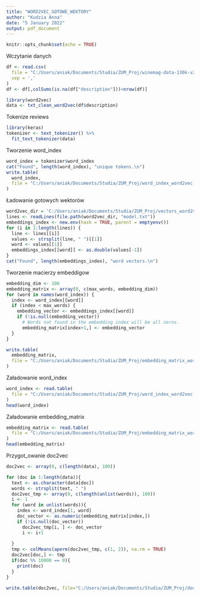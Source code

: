 ---
title: "WORD2VEC_GOTOWE_WEKTORY"
author: "Kudzia Anna"
date: "5 January 2022"
output: pdf_document
---

```{r setup, include=FALSE}
knitr::opts_chunk$set(echo = TRUE)
```


Wczytanie danych
```{r}
df <- read.csv(
  file = "C:/Users/aniak/Documents/Studia/ZUM_Proj/winemag-data-130k-v2.csv",
  sep = ','
)
df <- df[,colSums(is.na(df["description"]))<nrow(df)]

library(word2vec)
data <- txt_clean_word2vec(df$description)
```


Tokenize reviews
```{r}
library(keras)
tokenizer <- text_tokenizer() %>% 
  fit_text_tokenizer(data)
```

Tworzenie word_index
```{r}
word_index = tokenizer$word_index
cat("Found", length(word_index), "unique tokens.\n")
write.table(
  word_index,
  file = "C:/Users/aniak/Documents/Studia/ZUM_Proj/word_index_word2vec.txt"
)
```


Ładowanie gotowych wektorów
```{r}
word2vec_dir = 'C:/Users/aniak/Documents/Studia/ZUM_Proj/vectors_word2vec'
lines <- readLines(file.path(word2vec_dir, "model.txt"))
embeddings_index <- new.env(hash = TRUE, parent = emptyenv())
for (i in 1:length(lines)) {
  line <- lines[[i]]
  values <- strsplit(line, " ")[[1]]
  word <- values[[1]]
  embeddings_index[[word]] <- as.double(values[-1])
}
cat("Found", length(embeddings_index), "word vectors.\n")

```


Tworzenie macierzy embeddigow
```{r}
embedding_dim <- 100
embedding_matrix <- array(0, c(max_words, embedding_dim))
for (word in names(word_index)) {
  index <- word_index[[word]]
  if (index < max_words) {
    embedding_vector <- embeddings_index[[word]]
    if (!is.null(embedding_vector))
      # Words not found in the embedding index will be all zeros.
      embedding_matrix[index+1,] <- embedding_vector
  }
}

write.table(
  embedding_matrix,
  file = "C:/Users/aniak/Documents/Studia/ZUM_Proj/embedding_matrix_word2vec.txt"
)
```

Załadowanie word_index
```{r}
word_index <- read.table(
  file = "C:/Users/aniak/Documents/Studia/ZUM_Proj/word_index_word2vec.txt"
)
head(word_index)
```

Załadowanie embedding_matrix
```{r}
embedding_matrix <- read.table(
  file = "C:/Users/aniak/Documents/Studia/ZUM_Proj/embedding_matrix_word2vec.txt"
)
head(embedding_matrix)
```

Przygot_owanie doc2vec
```{r}
doc2vec <- array(0, c(length(data), 100))

for (doc in 1:length(data)){
  text <- as.character(data[doc])
  words <- strsplit(text, " ")
  doc2vec_tmp <- array(0, c(length(unlist(words)), 100))
  i <- 1
  for (word in unlist(words)){
    index <- word_index[1, word]
    doc_vector <- as.numeric(embedding_matrix[index,])
    if (!is.null(doc_vector))
      doc2vec_tmp[i, ] <- doc_vector
      i <- i+1
    
  }
  tmp <- colMeans(aperm(doc2vec_tmp, c(1, 2)), na.rm = TRUE)
  doc2vec[doc,] <- tmp
  if(doc %% 10000 == 0){
    print(doc)
  }
}

write.table(doc2vec, file="C:/Users/aniak/Documents/Studia/ZUM_Proj/doc2vec_word2vec_downloaded.txt")

```
